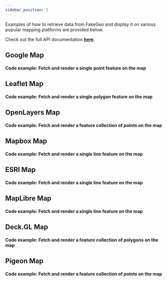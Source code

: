 ```yaml
---
sidebar_position: 3
---
```



Examples of how to retrieve data from FakeGeo and display it on various popular mapping platforms are provided below.

Check out the full API documentation **[here](./../api)**.

## Google Map

<FakeGeoGoogleMap/>

#### Code example: Fetch and render a single point feature on the map
<FakeGeoGoogleMapCodeExample />

## Leaflet Map
<FakeGeoLeafletMap/>

#### Code example: Fetch and render a single polygon feature on the map
<FakeGeoLeafletMapExample/>

## OpenLayers Map
<FakeGeoOpenLayersMap/>

#### Code example: Fetch and render a feature collection of points on the map
<FakeGeoOpenLayersCodeExample/>

## Mapbox Map
<FakeGeoMapboxMap/>

#### Code example: Fetch and render a single line feature on the map
<FakeGeoMapboxMapExample/>

## ESRI Map
<FakeGeoESRIMap/>

#### Code example: Fetch and render a single line feature on the map
<FakeGeoESRIMapCodeExample/>

## MapLibre Map
<FakeGeoMapLibreMap/>

#### Code example: Fetch and render a single line feature on the map
<FakeGeoMapLibreMapCodeExample/>

## Deck.GL Map
<FakeGeoDeckGLMap/>

#### Code example: Fetch and render a feature collection of polygons on the map
<FakeGeoDeckGLMapCodeExample/>

## Pigeon Map
<FakeGeoPigeonMap/>

#### Code example: Fetch and render a feature collection of points on the map
<FakeGeoPigeonMapCodeExample/>